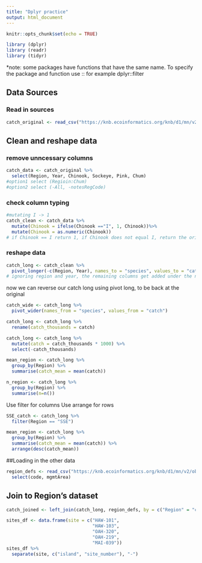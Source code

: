 ```yaml
---
title: "Dplyr practice"
output: html_document
---
```


```r
knitr::opts_chunk$set(echo = TRUE)
```

```r
library (dplyr)
library (readr)
library (tidyr)
```
*note: some packages have functions that have the same name. To specify the package and function use :: for example dplyr::filter 

## Data Sources

### Read in sources

```r
catch_original <- read_csv("https://knb.ecoinformatics.org/knb/d1/mn/v2/object/df35b.302.1")
```

## Clean and reshape data

### remove unncessary columns

```r
catch_data <- catch_original %>%
  select(Region, Year, Chinook, Sockeye, Pink, Chum)
#option1 select (Regioin:Chum)
#option2 select (-All, -notesRegCode)
```

### check column typing

```r
#mutating I -> 1 
catch_clean <- catch_data %>% 
  mutate(Chinook = ifelse(Chinook =="I", 1, Chinook))%>%
  mutate(Chinook = as.numeric(Chinook))
# if Chinook == I return 1, if Chinook does not equal I, return the original Chinook value

```

### reshape data

```r
catch_long <- catch_clean %>%
  pivot_longer(-c(Region, Year), names_to = "species", values_to = "catch")
# ignoring region and year, the remaining columns get added under the new column species, and the values come under the new column catch
```

now we can reverse our catch long using pivot long, to be back at the original

```r
catch_wide <- catch_long %>%
  pivot_wider(names_from = "species", values_from = "catch")
```

```r
catch_long <- catch_long %>%
  rename(catch_thousands = catch)
```

```r
catch_long <- catch_long %>%
  mutate(catch = catch_thousands * 1000) %>%
  select(-catch_thousands)
```

```r
mean_region <- catch_long %>%
  group_by(Region) %>%
  summarise(catch_mean = mean(catch))
```

```r
n_region <- catch_long %>%
  group_by(Region) %>%
  summarise(n=n())
```
Use filter for columns 
Use arrange for rows
```r
SSE_catch <- catch_long %>%
  filter(Region == "SSE")
```

```r
mean_region <- catch_long %>%
  group_by(Region) %>%
  summarise(catch_mean = mean(catch)) %>%
  arrange(desc(catch_mean))
``` 

##Loading in the other data

```r
region_defs <- read_csv("https://knb.ecoinformatics.org/knb/d1/mn/v2/object/df35b.303.1") %>%
  select(code, mgmtArea)

```

## Join to Region's dataset

```r
catch_joined <- left_join(catch_long, region_defs, by = c("Region" = "code"))
```


```r
sites_df <- data.frame(site = c("HAW-101",
                                "HAW-103",
                                "OAH-320",
                                "OAH-219",
                                "MAI-039"))
sites_df %>% 
  separate(site, c("island", "site_number"), "-")
```


